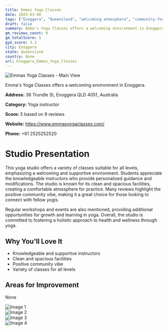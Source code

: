 ```yaml
---
title: Emmas Yoga Classes
date: 2025-03-08
tags: ["Enoggera", "Queensland", "welcoming atmosphere", "community-focused", "Enoggera"]  
draft: false
summary: Emma's Yoga Classes offers a welcoming environment in Enoggera.
gm_reviews_count: 9
gm_totalScore: 5
gym_score: 3.3
city: Enoggera
state: Queensland
country: None
url: Enoggera_Emmas_Yoga_Classes
---
```


<div className="aspect-[16/9] relative my-8">
  <img 
    src="https://lh5.googleusercontent.com/p/AF1QipPQ1yEjqt3_hlJpjLkCEwn_WOxa2kb3iFy9_to-=w1920-h1080-k-no"
    alt="Emmas Yoga Classes - Main View"
    className="object-cover absolute inset-0 w-full h-full rounded-lg"
  />
</div>

Emma's Yoga Classes offers a welcoming environment in Enoggera.

**Address:** 36 Trundle St, Enoggera QLD 4051, Australia

**Category:** Yoga instructor

**Score:** 5 based on 9 reviews

**Website:** https://www.emmasyogaclasses.com/

**Phone:** +61 2525252520

# Studio Presentation

This yoga studio offers a variety of classes suitable for all levels, emphasizing a welcoming and supportive environment. Students appreciate the knowledgeable instructors who provide personalized guidance and modifications. The studio is known for its clean and spacious facilities, creating a comfortable atmosphere for practice. Many reviews highlight the positive community vibe, making it a great choice for those looking to connect with fellow yogis.

Regular workshops and events are also mentioned, providing additional opportunities for growth and learning in yoga. Overall, the studio is committed to fostering a holistic approach to health and wellness through yoga.

## Why You'll Love It

- Knowledgeable and supportive instructors
- Clean and spacious facilities
- Positive community vibe
- Variety of classes for all levels

## Areas for Improvement

None

<div className="grid grid-cols-1 xl:grid-cols-2 gap-4 my-8">
<div className="aspect-[4/3] relative"><img src="https://lh5.googleusercontent.com/p/AF1QipNB9bN7ENMuKZFtcrJXInWcIXncRYoafVFWhrFA=w1920-h1080-k-no" alt="Image 1" className="object-cover absolute inset-0 w-full h-full rounded-lg" /></div>
<div className="aspect-[4/3] relative"><img src="https://lh5.googleusercontent.com/p/AF1QipNTGfYX9mgMf1-DXVnBz_9H-TuktsWWBcggmGE2=w1920-h1080-k-no" alt="Image 2" className="object-cover absolute inset-0 w-full h-full rounded-lg" /></div>
<div className="aspect-[4/3] relative"><img src="https://lh5.googleusercontent.com/p/AF1QipN8hELiPC7ktTGI3s2TD0dB-C4SbDUBx0Ac-YAc=w1920-h1080-k-no" alt="Image 3" className="object-cover absolute inset-0 w-full h-full rounded-lg" /></div>
<div className="aspect-[4/3] relative"><img src="https://lh5.googleusercontent.com/p/AF1QipMrRzk-3psCdNMsvXMhuPvkH5ujzBH3g5ZI0jBx=w1920-h1080-k-no" alt="Image 4" className="object-cover absolute inset-0 w-full h-full rounded-lg" /></div>
</div>